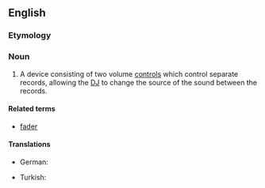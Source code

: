 ==English==
{{wikipedia}}

===Etymology===
{{prefix|cross|fader|lang=en}}

===Noun===
{{en-noun}}

# {{context|music|lang=en}} A device consisting of two volume [[control]]s which control separate records, allowing the [[DJ]] to change the source of the sound between the records.

====Related terms====
* [[fader]]

====Translations====
{{trans-top|device consisting of two volume controls}}
* German: {{t|de|Crossfader|m}}
{{trans-mid}}
* Turkish: {{t|tr|ses geçişi ayar düğmesi}}
{{trans-bottom}}
